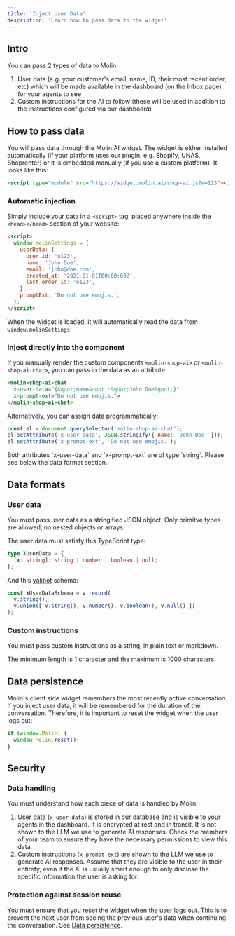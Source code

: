 ```yaml
---
title: 'Inject User Data'
description: 'Learn how to pass data to the widget'
---
```


## Intro

You can pass 2 types of data to Molin:
1. User data (e.g. your customer's email, name, ID, their most recent order, etc) which will be made available in the dashboard (on the Inbox page) for your agents to see
2. Custom instructions for the AI to follow (these will be used in addition to the instructions configured via our dashboard)

## How to pass data

You will pass data through the Molin AI widget. The widget is either installed automatically (if your platform uses our plugin, e.g. Shopify, UNAS, Shoprenter) or it is embedded manually (if you use a custom platform). It looks like this:

```html
<script type="module" src="https://widget.molin.ai/shop-ai.js?w=123"></script>
```

### Automatic injection

Simply include your data in a `<script>` tag, placed anywhere inside the `<head></head>` section of your website:

```html
<script>
  window.molinSettings = {
    userData: {
      user_id: 'u123',
      name: 'John Doe',
      email: 'john@doe.com',
      created_at: '2021-01-01T00:00:00Z',
      last_order_id: 'o123',
    },
    promptExt: 'Do not use emojis.',
  };
</script>
```

When the widget is loaded, it will automatically read the data from `window.molinSettings`.

### Inject directly into the component

If you manually render the custom components `<molin-shop-ai>` or `<molin-shop-ai-chat>`, you can pass in the data as an attribute:

```html
<molin-shop-ai-chat
  x-user-data="{&quot;name&quot;:&quot;John Doe&quot;}"
  x-prompt-ext="Do not use emojis.">
</molin-shop-ai-chat>
```

Alternatively, you can assign data programmatically:

```javascript
const el = document.querySelector('molin-shop-ai-chat');
el.setAttribute('x-user-data', JSON.stringify({ name: 'John Doe' }));
el.setAttribute('x-prompt-ext', 'Do not use emojis.');
```

<Note>
  Both attributes `x-user-data` and `x-prompt-ext` are of type `string`. Please see below the data format section.
</Note>

## Data formats

### User data

You must pass user data as a stringified JSON object. Only primitve types are allowed, no nested objects or arrays.

The user data must satisfy this TypeScript type:

```ts
type XUserData = {
  [x: string]: string | number | boolean | null;
};
```

And this [valibot](https://valibot.dev/) schema:

```js
const xUserDataSchema = v.record(
  v.string(),
  v.union([ v.string(), v.number(), v.boolean(), v.null() ])
);
```

### Custom instructions

You must pass custom instructions as a string, in plain text or markdown.

The minimum length is 1 character and the maximum is 1000 characters.

## Data persistence

Molin's client side widget remembers the most recently active conversation. If you inject user data, it will be remembered for the duration of the conversation. Therefore, it is important to reset the widget when the user logs out:

```javascript
if (window.Molin) {
  window.Molin.reset();
}
```

## Security

### Data handling

You must understand how each piece of data is handled by Molin:

1. User data (`x-user-data`) is stored in our database and is visible to your agents in the dashboard. It is encrypted at rest and in transit. It is not shown to the LLM we use to generate AI responses. Check the members of your team to ensure they have the necessary permissions to view this data.
2. Custom instructions (`x-prompt-ext`) are shown to the LLM we use to generate AI responses. Assume that they are visible to the user in their entirety, even if the AI is usually smart enough to only disclose the specific information the user is asking for.

### Protection against session reuse

You must ensure that you reset the widget when the user logs out. This is to prevent the next user from seeing the previous user's data when continuing the conversation. See [Data persistence](#data-persistence).

